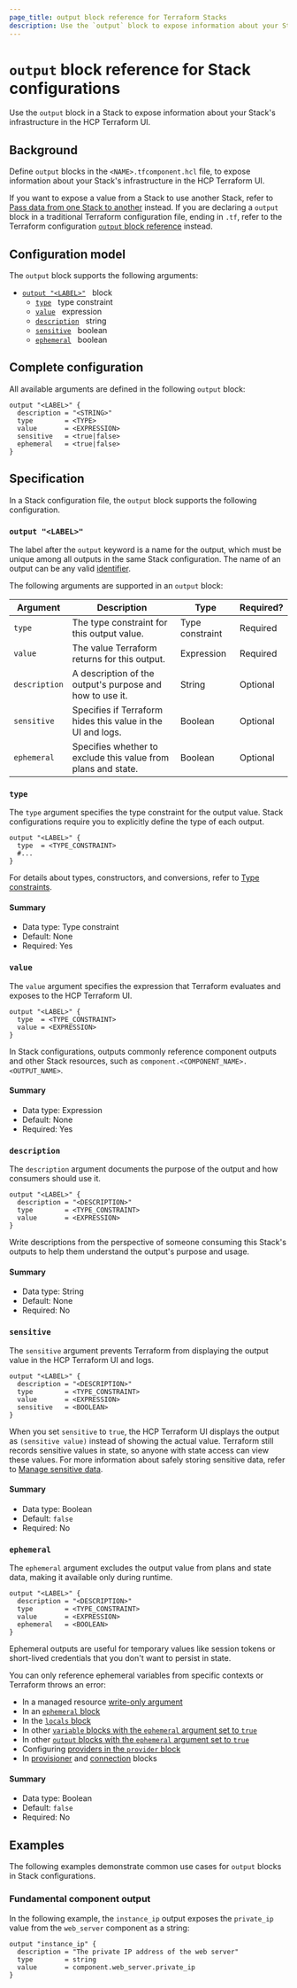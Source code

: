```yaml
---
page_title: output block reference for Terraform Stacks
description: Use the `output` block to expose information about your Stack's infrastructure in the HCP Terraform UI.
---
```


# `output` block reference for Stack configurations

Use the `output` block in a Stack to expose information about your Stack's infrastructure in the HCP Terraform UI.

## Background

Define `output` blocks in the `<NAME>.tfcomponent.hcl` file, to expose information about your Stack's infrastructure in the HCP Terraform UI.

If you want to expose a value from a Stack to use another Stack, refer to [Pass data from one Stack to another](/terraform/language/stacks/deploy/pass-data) instead. If you are declaring a `output` block in a traditional Terraform configuration file, ending in `.tf`, refer to the Terraform configuration [`output` block reference](/terraform/language/block/output) instead.

## Configuration model

The `output` block supports the following arguments:

- [`output "<LABEL>"`](#output) &nbsp; block
  - [`type`](#type) &nbsp; type constraint
  - [`value`](#value) &nbsp; expression
  - [`description`](#description) &nbsp; string
  - [`sensitive`](#sensitive) &nbsp; boolean
  - [`ephemeral`](#ephemeral) &nbsp; boolean

## Complete configuration

All available arguments are defined in the following `output` block:

```hcl
output "<LABEL>" {
  description = "<STRING>"
  type        = <TYPE>
  value       = <EXPRESSION>
  sensitive   = <true|false>
  ephemeral   = <true|false>
}
```

## Specification

In a Stack configuration file, the `output` block supports the following configuration.

### `output "<LABEL>"`

The label after the `output` keyword is a name for the output, which must be unique among all outputs in the same Stack configuration. The name of an output can be any valid [identifier](/terraform/language/syntax/configuration#identifiers).

The following arguments are supported in an `output` block:

| Argument | Description | Type | Required? |
| --- | --- | --- | --- |
| `type` | The type constraint for this output value. | Type constraint | Required |
| `value` | The value Terraform returns for this output. | Expression | Required |
| `description` | A description of the output's purpose and how to use it. | String | Optional |
| `sensitive` | Specifies if Terraform hides this value in the UI and logs. | Boolean | Optional |
| `ephemeral` | Specifies whether to exclude this value from plans and state. | Boolean | Optional |

### `type`

The `type` argument specifies the type constraint for the output value. Stack configurations require you to explicitly define the type of each output.

```hcl
output "<LABEL>" {
  type  = <TYPE_CONSTRAINT>
  #...
}
```

For details about types, constructors, and conversions, refer to [Type constraints](/terraform/language/expressions/types).

#### Summary

- Data type: Type constraint
- Default: None
- Required: Yes

### `value`

The `value` argument specifies the expression that Terraform evaluates and exposes to the HCP Terraform UI.

```hcl
output "<LABEL>" {
  type  = <TYPE_CONSTRAINT>
  value = <EXPRESSION>
}
```

In Stack configurations, outputs commonly reference component outputs and other Stack resources, such as `component.<COMPONENT_NAME>.<OUTPUT_NAME>`.

#### Summary

- Data type: Expression
- Default: None
- Required: Yes

### `description`

The `description` argument documents the purpose of the output and how consumers should use it.

```hcl
output "<LABEL>" {
  description = "<DESCRIPTION>"
  type        = <TYPE_CONSTRAINT>
  value       = <EXPRESSION>
}
```

Write descriptions from the perspective of someone consuming this Stack's outputs to help them understand the output's purpose and usage.

#### Summary

- Data type: String
- Default: None
- Required: No

### `sensitive`

The `sensitive` argument prevents Terraform from displaying the output value in the HCP Terraform UI and logs.

```hcl
output "<LABEL>" {
  description = "<DESCRIPTION>"
  type        = <TYPE_CONSTRAINT>
  value       = <EXPRESSION>
  sensitive   = <BOOLEAN>
}
```

When you set `sensitive` to `true`, the HCP Terraform UI displays the output as `(sensitive value)` instead of showing the actual value. Terraform still records sensitive values in state, so anyone with state access can view these values. For more information about safely storing sensitive data, refer to [Manage sensitive data](/terraform/language/manage-sensitive-data).

#### Summary

- Data type: Boolean
- Default: `false`
- Required: No

### `ephemeral`

The `ephemeral` argument excludes the output value from plans and state data, making it available only during runtime.

```hcl
output "<LABEL>" {
  description = "<DESCRIPTION>"
  type        = <TYPE_CONSTRAINT>
  value       = <EXPRESSION>
  ephemeral   = <BOOLEAN>
}
```

Ephemeral outputs are useful for temporary values like session tokens or short-lived credentials that you don't want to persist in state.

You can only reference ephemeral variables from specific contexts or Terraform throws an error:
- In a managed resource [write-only argument](/terraform/language/resources/ephemeral/write-only)
- In an [`ephemeral` block](/terraform/language/block/ephemeral)
- In the [`locals` block](/terraform/language/block/locals)
- In other [`variable` blocks with the `ephemeral` argument set to `true`](/terraform/language/block/stack/configuration/variable#ephemeral)
- In other [`output` blocks with the `ephemeral` argument set to `true`](/terraform/language/block/stack/configuration/output#ephemeral)
- Configuring [providers in the `provider` block](/terraform/language/functions/terraform-applying)
- In [provisioner](/terraform/language/resources/provisioners/syntax) and [connection](/terraform/language/resources/provisioners/connection) blocks

#### Summary

- Data type: Boolean
- Default: `false`
- Required: No

## Examples

The following examples demonstrate common use cases for `output` blocks in Stack configurations.

### Fundamental component output

In the following example, the `instance_ip` output exposes the `private_ip` value from the `web_server` component as a string:

```hcl
output "instance_ip" {
  description = "The private IP address of the web server"
  type        = string
  value       = component.web_server.private_ip
}
```
